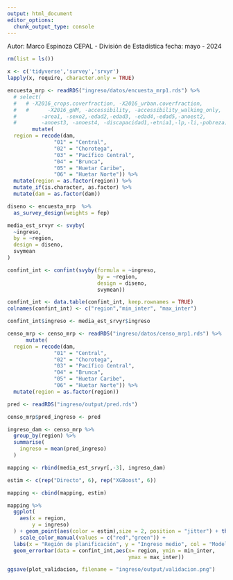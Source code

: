 ---
output: html_document
editor_options: 
  chunk_output_type: console
---

Autor: Marco Espinoza
CEPAL - División de Estadística
fecha: mayo - 2024



```{r}
rm(list = ls())
```

```{r}
x <- c('tidyverse','survey','srvyr')
lapply(x, require, character.only = TRUE)
```

```{r}
encuesta_mrp <- readRDS("ingreso/datos/encuesta_mrp1.rds") %>% 
  # select(
  #   # -X2016_crops.coverfraction, -X2016_urban.coverfraction,
  #   #      -X2016_gHM, -accessibility, -accessibility_walking_only,
  #        -area1, -sexo2,-edad2,-edad3, -edad4,-edad5,-anoest2,
  #        -anoest3, -anoest4, -discapacidad1,-etnia1,-lp,-li,-pobreza) %>% 
        mutate(
  region = recode(dam,
               "01" = "Central",
               "02" = "Chorotega",
               "03" = "Pacífico Central",
               "04" = "Brunca",
               "05" = "Huetar Caribe",
               "06" = "Huetar Norte")) %>%
  mutate(region = as.factor(region)) %>% 
  mutate_if(is.character, as.factor) %>% 
  mutate(dam = as.factor(dam))
```

```{r}
diseno <- encuesta_mrp  %>% 
  as_survey_design(weights = fep)
```

```{r}
media_est_srvyr <- svyby(
  ~ingreso,
  by = ~region,
  design = diseno,
  svymean
)
```

```{r}
confint_int <- confint(svyby(formula = ~ingreso,
                             by = ~region,
                             design = diseno,
                             svymean))

confint_int <- data.table(confint_int, keep.rownames = TRUE)
colnames(confint_int) <- c("region","min_inter", "max_inter")

confint_int$ingreso <- media_est_srvyr$ingreso

```



```{r}
censo_mrp <- censo_mrp <- readRDS("ingreso/datos/censo_mrp1.rds") %>%  
      mutate(
  region = recode(dam,
               "01" = "Central",
               "02" = "Chorotega",
               "03" = "Pacífico Central",
               "04" = "Brunca",
               "05" = "Huetar Caribe",
               "06" = "Huetar Norte")) %>%
  mutate(region = as.factor(region))
```


```{r}
pred <- readRDS("ingreso/output/pred.rds")

censo_mrp$pred_ingreso <- pred
```

```{r}
ingreso_dam <- censo_mrp %>% 
  group_by(region) %>% 
  summarise(
    ingreso = mean(pred_ingreso)
  ) 
```


```{r}
mapping <- rbind(media_est_srvyr[,-3], ingreso_dam)

estim <- c(rep("Directo", 6), rep("XGBoost", 6))

mapping <- cbind(mapping, estim)
```

```{r}
mapping %>% 
  ggplot(
    aes(x = region,
        y = ingreso)
  ) + geom_point(aes(color = estim),size = 2, position = "jitter") + theme_minimal() +
    scale_color_manual(values = c("red","green")) +  
  labs(x = "Región de planificación", y = "Ingreso medio", col = "Modelo") + 
  geom_errorbar(data = confint_int,aes(x= region, ymin = min_inter,
                                       ymax = max_inter))
```

```{r}
ggsave(plot_validacion, filename = "ingreso/output/validacion.png")
```

